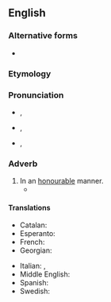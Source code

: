 ==English==

===Alternative forms===
* {{l|en|honorably}} {{q|US spelling}}

===Etymology===
{{suffix|en|honourable|ly}}

===Pronunciation===
* {{a|RP}} {{enPR|ŏnʹərəblī|ŏnʹrəblī}}, {{IPA|en|/ˈɒnəɹəbli/|/ˈɒnɹəbli/}}
* {{a|GA}} {{enPR|ŏnʹərəblī|ŏnʹrəblī}}, {{IPA|en|/ˈɑnəɹəbli/|/ˈɑnɹəbli/}}
* {{hyph|en|hon|our|ab|ly}}, {{hyph|en|honour|ab|ly|nocaption=1}}

===Adverb===
{{en-adv}} {{tlb|en|British spelling}}

# In an [[honorable|honourable]] manner.
#* {{quote-journal|en|year=1960|month=February|author=J. N. Faulkner|title=The Belgian Railways today|journal=Trains Illustrated|page=86|text=Inevitably the present extent and variety of the Belgian railways will diminish, and within the space of the ten-year plan we can expect to see a modern system concentrated on the main traffic routes like its neighbour in the Netherlands, and with its last steam locomotives and wooden coaches '''honourably''' retired to the museum.}}

====Translations====
{{trans-top|in an honourable manner}}
* Catalan: {{t+|ca|honorablement}}
* Esperanto: {{t|eo|honore}}
* French: {{t+|fr|honorablement}}
* Georgian: {{t|ka|ღირსეულად}}
{{trans-mid}}
* Italian: {{t+|it|onorevolmente}}, {{t+|it|onorabilmente}}
* Middle English: {{t|enm|honestly}}
* Spanish: {{t|es|honorablemente}}
* Swedish: {{t+|sv|hederligt}}
{{trans-bottom}}
